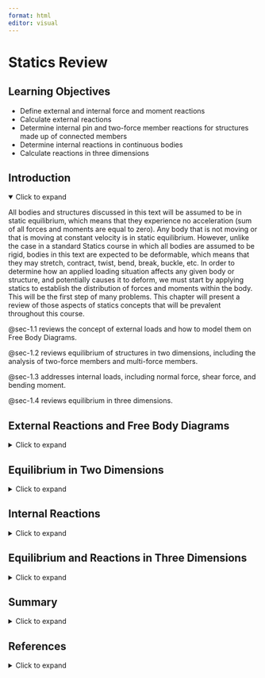 ```yaml
---
format: html
editor: visual
---
```


# Statics Review {#sec-statics}

::: {.callout-note icon="false"}
## Learning Objectives

-   Define external and internal force and moment reactions
-   Calculate external reactions
-   Determine internal pin and two-force member reactions for structures made up of connected members
-   Determine internal reactions in continuous bodies
-   Calculate reactions in three dimensions
:::

## Introduction {.unnumbered}

<details open>

<summary>Click to expand</summary>

All bodies and structures discussed in this text will be assumed to be in static equilibrium, which means that they experience no acceleration (sum of all forces and moments are equal to zero). Any body that is not moving or that is moving at constant velocity is in static equilibrium. However, unlike the case in a standard Statics course in which all bodies are assumed to be rigid, bodies in this text are expected to be deformable, which means that they may stretch, contract, twist, bend, break, buckle, etc. In order to determine how an applied loading situation affects any given body or structure, and potentially causes it to deform, we must start by applying statics to establish the distribution of forces and moments within the body. This will be the first step of many problems. This chapter will present a review of those aspects of statics concepts that will be prevalent throughout this course.

@sec-1.1 reviews the concept of external loads and how to model them on Free Body Diagrams.

@sec-1.2 reviews equilibrium of structures in two dimensions, including the analysis of two-force members and multi-force members.

@sec-1.3 addresses internal loads, including normal force, shear force, and bending moment.

@sec-1.4 reviews equilibrium in three dimensions.

</details>

## External Reactions and Free Body Diagrams {#sec-1.1}

<details>

<summary>Click to expand</summary>

External forces and moments are the forces and moments that act on the boundaries of a system. They are the loads that are applied to the main structure (weight, wind, pressure, etc.), as well as the reactions they induce in the supporting elements (pins, rollers, welds, etc.). In the case of external reactions, the word "reaction" refers to the forces and/or moments exerted by the supports on the body *in reaction* to the applied loading in order to keep the body in equilibrium.

Finding the external reactions will be the first step of many of the types of problems that will be covered in this text. This process will entail first drawing a free body diagram of the body. A free body diagram (FBD) is a sketch of the body "freed" from its supports, which shows all the applied and reaction forces and moments that are to be considered in the analysis. In cases where some loads are considered to be insignificant compared to other loads acting on the body (for example, weight sometimes falls into this category), those loads would not be included on the FBD.

The importance of drawing FBD’s as a first step when calculating internal and external loads and reactions cannot be overstated. Drawing the diagrams establishes which loads and reactions are being included in the analysis, along with their assumed directions. With the diagrams drawn, one can maintain consistency when summing forces and moments in applying equilibrium equations, which helps ensure accurate results.

Some commonly encountered supports and the corresponding reactions and FBD representations are:

-   **Pin Supports:** Pin supports resists any kind of lateral movement of the body relative to the pin at the pin location. The direction of the overall reaction force (F) is generally unknown, so it is represented as a set of perpendicular force components (F~x~ and F~y~ in the figure below, but can be represented as any set of perpendicular components).

    ![](images/CH1%20PNGs/table%201.1%20part%201.png)

-   **Normal Supports:** Normal supports generally consist of surfaces that the body simply rests on (like a beam on a roller) and/or supports that are themselves not fixed to any other surface (like a rocker). Similar to pin supports, normal supports prevent movement of the body relative to the support at the support site. However, normal supports are different than pins in that only movement in the direction normal to the support site is prevented. Consequently, the reaction force (F) is known to act strictly perpendicular to the supporting surface.

    ![](images/June%2013%20figure%20edits/chapter%201%20unnumbered.png)

-   **Cable:** A cable provides a tensile force reaction (T). It only pulls on the body, never pushes. The reaction force acts in a direction following the path of the cable extending away from the body and towards the external attachment point.

    ![](images/CH1%20PNGs/table%201.1%20part%203.png)

-   **Fixed Support:** A fixed support is capable of resisting both lateral movement and rotation, so the reactions consist of a reaction force (F) and a reaction moment couple (M). Just as for the pinned support, the direction of the overall reaction force is not necessarily known, so the force is represented by a set of perpendicular components. It is important to remember that the reaction moment couple is an unknown that must be solved for, just like the reaction force components, and must be included in the moment equation about any point on the body.

![](images/CH1%20PNGs/table%201.1%20part%204.png)

Note that when components of the reaction force are found individually, such as for the pin support and fixed support, the overall magnitude of the force F can be calculated as:

$F=\sqrt{F_x^2+F_y^2}$.

and its direction (angle measured from the horizontal axis) can be calculated as:

$\tan \theta_x=\frac{F_y}{F_x}$

In the examples provided in the rest of the chapter, note how the FBD's are drawn. It should be noted that the given geometrical details of a body such as lengths and angles are also often included on Free Body Diagrams. However, in this text, these features are frequently excluded since they are included with the given information in the problem and we wish to focus on the representation of the loading. Readers are encouraged to keep in mind that the geometrical details may be considered required features of FBD's in some courses and by some instructors.

</details>

## Equilibrium in Two Dimensions {#sec-1.2}

<details>

<summary>Click to expand</summary>

Once the FBD is drawn, the next step is to apply the equilibrium equations. In two dimensions (x-y plane), these are:

$$
\begin{align}
\boxed{\sum F_x=0 \quad\sum F_y=0 \quad
\sum M_{any~point}=0}
\end{align}
$$ {#eq-1.1}

A review of finding moments is given in @sec-1.4.

Since there are three equations, a statically determinate problem should have no more than 3 unknowns.

@exm-1.1 illustrates the process of finding external reactions.

::: {.callout-tip collapse="true" icon="false"}
## Example 1.1

::: {#exm-1.1}
<p>

</p>

A 3 ft beam is supported by a pin connection at the wall at point A and a cable at point C as shown. A load is applied 2 ft away from point A. Find the force in pin A as well as the tensile force in the cable.

![](images/chapter%201%20figure%20updates/example%201.1%20part%201.png){fig-align="center" width="310"}

::: {.callout-tip collapse="true" icon="false"}
## Solution

**Step 1: Draw the FBD**

The beam is supported with a pin at A, so that support is represented on the FBD with force components Ax and Ay. Note that an assumption needs to be made for whether A~x~ goes right or left and whether A~y~ goes up or down. The actual directions of A~x~ and A~y~ will be determined based on whether we get positive or negative answers for the values. A positive answer means the direction was correctly assumed and a negative answer means the force should be in the opposite direction.

Cables always exert a force that pulls away from the body. In the FBD below, the cable is represented by force T.

![](images/chapter%201%20figure%20updates/example%201.1%20part%202.png){fig-align="center" width="317"}

**Step 2: Apply equilibrium equations**

If we start with the moment about A equilibrium equation, we can solve for the tensile force T since Ax and Ay do not contribute to the moment about A. Then substituting T into the two force equilibrium equations allows us to find A~x~ and A~y~.

$$
\begin{aligned}& \sum M_A=T \sin (30^{\circ}) * 3{~ft}-1,200{~lb }*2{~ft}=0\\[10pt]& T = 1,600 {~lb}\\[20pt]& \sum F_x=-A_x-T \cos (30^{\circ})=0\\& -A_x-1,600{~lb} \cos (30^{\circ})=0\\& A_x=-1,385.6{~lb} \\[20pt]& \sum F_y=A_y+T \sin (30^{\circ})-1200{~lb}=0\\& A_y+1,600{~lb} \sin (30^{\circ})-1200{~lb}=0\\& A_y= 400{~lb}\end{aligned}
$$

Since a negative answer was obtained for A~x~, we know that it acts in the opposite direction from our assumed direction on the FBD. Thus, A~x~ acts in the positive x direction.

The total force in pin A is then $F_A=\sqrt{A_x^2+A_y^2}=1,442{~lb}$

**Answer: T = 1,600 lb, FA = 1,442 lb**
:::
:::
:::

### Two Force Members

One special type of pin connection for which the direction of the reaction force is known is one in which the pin is connected to a **two-force member**. Contrary to the name, a two-force member is not necessarily a member on which only two forces are applied, but rather it is a member on which any number of forces are applied at only two distinct locations. A two-force member can be any shape, as is demonstrated in @fig-1.1. One easy way to recognize a two-force member is to note the presence of only two pinned points but no other locations at which a force or moment couple is applied. Once a member is recognized to be a two-force member, it can be concluded that the resultant force at both pins will be equal in magnitude (so F~A~ = F~B~ in @fig-1.1) and opposite in direction and follow a line of action that goes through the pins. For a straight member, it can also be concluded that the force within the two-force member (internal reaction as will be discussed in @sec-1.3) is equal to the reaction force in the pin.

![Illustrations of two force members showing the line of action of the reaction force (red arrows) due to applied forces (black arrows) passing through the joints. Note that F~A~ = F~B~.](images/chapter%201%20figure%20updates/figure%201.1.png){#fig-1.1 fig-align="center"}

The presence and recognition of two force members simplifies equilibrium calculations as it allows one to reduce the number of unknowns before doing any calculations. This is demonstrated in @exm-1.2 below.

::: {.callout-tip collapse="true" icon="false"}
## Example 1.2

::: {#exm-1.2}
<p>

</p>

Determine the force in pin C and in pin A.

![](images/Updated%20CH1%20examples/example%201.2%20part%201.png){fig-align="center" width="440"}

::: {.callout-tip collapse="true" icon="false"}
## Solution

**Step 1: Draw the FBD**

![](images/Updated%20CH1%20examples/example%201.2%20part%202.png){fig-align="center" width="472"}

Based on this FBD, it appears that there are 4 unknowns and therefore not solvable by just 3 equilibrium equations. However, recognizing that bar AB is a two-force member (since there is a pin at A and a pin at B but no other forces acting on that bar), it can be taken as known that the line of action of the reaction force at A goes through points A and B. Thus, the FBD can be redrawn with just 3 unknowns:

![](images/Updated%20CH1%20examples/example%201.2%20part%203.png){fig-align="center" width="474"}

**Step 2: Apply equilibrium equations**

$$
\begin{aligned}
& \sum M_C=F_A \cos \left(50^{\circ}\right)*(5{~m}) \sin \left(50^{\circ}\right)-F_A \sin \left(50^{\circ}\right) *\left(4{~m}+5{~m}\left(\cos \left(50^{\circ}\right)\right)+4,000{~ N}*2{~m}=0\right. \\
& \sum F_x=F_A \cos \left(50^{\circ}\right)+C_x=0 \\
& \sum F_y=F_A \sin \left(50^{\circ}\right)-4,000{~N}+C_y=0
\end{aligned}
$$

Solving the first equation for F~A~ yields F~A~ = 2,611 N

Substituting this result into the force equations yields C~x~ = - 1,678 N and C~y~ = 2,000 N.

Knowing C~x~ and C~y~, we can find the overall pin force F~C~.

$$
F_C=\sqrt{C_x^2+C_y^2}=2,611{~N}
$$

Note that the negative result for C~x~ indicates that it actually goes in the opposite direction from how it was drawn on the FBD. If we were going to use it for any further calculations, rather than modifying the FBD, we would continue to assume the same direction drawn on the FBD but substitute in the negative value.

As an alternative way of solving this problem (which is discussed in greater detail in @sec-1.3), one can separate bars AB and BC (imagine taking the pin out at point B) and draw the FBD of just bar BC as shown below. Once again, since bar AB is a two force member, we know that FB follows a line of action that goes through points A and B and that FA = FB. We can solve for FA by solving for FB.

![](images/example%201.2%20part%203%20may%2030.png){fig-align="center" width="445"}

$$
\sum M_C= F_B \sin(50^\circ)*4{~m}+F_B \cos(50^\circ)*0+4,000{~N}*2{~m}=0
$$

This gives us the same result of $F_A= 2,611{~N}$ and the rest of the problem proceeds the same way.

**Answer: F~A~ = 2,611 N and F~C~ = 2,611 N**
:::
:::
:::

</details>

## Internal Reactions {#sec-1.3}

<details>

<summary>Click to expand</summary>

Internal reactions can refer to forces and moments at connection points between members (such as a pins connecting multiple members of a frame, machine, or truss), as well as to reactions at any point in a continuous body (for example a point in the middle of a beam). These reactions are the forces and/or moments necessary to hold a structure or a body together and are ultimately the aspect of loading that is needed to determine if and how a body will deform or even break.

### Internal reactions at pinned connections

When one draws an FBD of an entire structure that consists of connected members, the forces at pins that connect one member to another are not included because the connected members exert equal and opposite forces on each other that cancel each other out in equilibrium equations. However, the pins that connect the members together do still experience reaction forces that need to be known in order to ensure the integrity of the structure. To find the reaction forces in these internal pins:

-   Draw the FBD's of the individual members (imagine the pins were pulled out and consider each member separately). With the members disconnected, the reaction forces at the connecting pins no longer get canceled out when applying equilibrium equations to the individual members. The reaction forces are drawn on the FBD's in the same way as was described for support pins in @sec-1.1.

    -   However, since the connected members do ultimately exert equal and opposite forces on each other, the reaction forces of pins common to two members are drawn in opposite directions on the FBD's of those members.

-   With the FBD's drawn, write and solve equilibrium equations for each body. Since three equilibrium equations can be applied for each FBD drawn, one could theoretically solve for 3 times the number of unknowns as separate FBD's.

    -   Keep in mind that the FBD of the whole structure may still be useful to help solve for some of the unknowns.

    -   In addition, as was discussed previously, when one of the connected members is a two-force member, the reaction at the pin will be known to follow a line of action that goes through the points of application of the forces on the two-force member.

@exm-1.3 as well as the alternative method used for @exm-1.2 demonstrate these concepts.

::: {.callout-tip collapse="true" icon="false"}
## Example 1.3

::: {#exm-1.3}
<p>

</p>

A plant hanger is secured to a wall with a pin and additionally supported by a brace that is pin connected to the hanger at B and to the wall at C. Determine the external reactions at A and C as well as the reaction in the internal pin B.

![](images/chapter%201%20figure%20updates/example%201.3.png){fig-align="center" width="319"}

::: {.callout-tip collapse="true" icon="false"}
## Solution

If we do not notice that BC is a two-force member, we would approach the problem by separating the brace from the hanger and drawing an FBD of each part separately. Notice that B~x~ and B~y~ are drawn in opposite directions in the two different diagrams since the pin will exert an equal and opposite force on each bar.

![](images/CH1%20PNGs/example%201.3%20part%202.png){fig-align="center" width="563"}

There are now 6 unknowns and 6 equilibrium equations (3 equations per body) available to use per bar, so the problem is technically solvable. However, since BC is a two force member (there is a pin force at B and a pin force at C but no other forces at any other point on the bar), it can be taken as known that the reaction force at B follows a line of action that goes through B and C. We can also conclude that the force in pin C is equal to the force in pin B. The FBD of bar AB can be redrawn:

![](images/CH1%20PNGs/example%201.3%20part%203.png){fig-align="center" width="306"}

With the components B~x~ and B~y~ replaced with the resultant force F~B~ with known direction, the number of unknowns on bar AB is reduced to 3. These unknowns can be solved for using the equilibrium equations:

$$
\begin{aligned}
& \sum M_A=F_B\left(\frac{4}{5}\right)*3{~ft}-50{~lb}*7{~ft}=0 \\
& \sum F_x=-A_x+F_B\left(\frac{3}{5}\right)=0 \\
& \sum F_y=A_y+F_B\left(\frac{4}{5}\right)-50{~lb}=0
\end{aligned}
$$

Solving the equations yields F~B~ = 145.8 lb, A~x~ = 87.5 lb, and A~y~ = -66.7 lb. Therefore, the pin force in pin B is 145.8 lb and the pin force in A is $\mathrm{A}=\sqrt{A_x^2+A_y^2}=110{~lb}$. Since BC is a two-force member, F~C~ = F~B~.

**Answer: F~A~ = 110 lb, F~B~ = F~C~ = 146.8 lb**
:::
:::
:::

### Internal reactions in truss structures

Truss structures are made up of only two force members. The two main methods of determining internal reactions in planar (2D) truss structures are Method of Joints and Method of Sections. In using Method of Joints, an FBD is drawn of the connecting pins (joints) within the truss. Since all the members connected at any given pin will be two-force members, the reactions can be drawn in known directions. However, since the forces all pass through the same point on the body, the moment equilibrium equation is not useful, so only the forces equilibrium equations can be used for each joint. This means that only two unknowns can be solved for at each joint. The Method of Joints is most useful when the forces of all the truss members are sought or if the only forces sought are attached to a joint with only two members.

To use Method of Sections, a cut is made through the truss structure and analysis is based on the FBD of the intact part of the structure that is to the left of the cut or the intact part of the structure to the right of the cut. The FBD of either given side will show the applied forces and the reaction forces from the members that were cut through. These reactions will be equal in magnitude but opposite in direction between the two sides of the cut. The side to examine is usually based on which one will not require having to find external reactions (if there is a free end to the truss) and/or which one is least complicated to deal with in terms of geometry or applied loads. All three equilibrium equations can generally be effectively applied with Method of Sections, so three unknowns can be solved for with any given cut. It can also be helpful to keep in mind that moments can be taken about points that lie outside of the isolated section, which can lead to more efficient solutions.

@exm-1.4 demonstrates the use of both Method of Joints and Method of Sections to solve for forces in truss members.

::: {.callout-tip collapse="true" icon="false"}
## Example 1.4

::: {#exm-1.4}
<p>

</p>

Determine the forces in members DE and BE. Let F~1~ = 8 kN and F~2~ = 12 kN.

![](images/Updated%20CH1%20examples/example%201.4%20part%201.png){fig-align="center" width="381"}

::: {.callout-tip collapse="true" icon="false"}
## Solution - Method of Joints

With method of joints, we should always work with a joint that has no more than two unknown forces acting on it. These unknown forces come from either members attached to the joint or from external support reactions. Joint C is a good place to start here, as there are only two unknown forces: BC and CD.

**FBD Joint C**

![](images/Updated%20CH1%20examples/example%201.4%20part%202.png){fig-align="center" width="158"}

Angle 𝛳 can be found by setting up a right triangle at C with a base of 1 m and a height of 5 m. Once this angle is known, we can use equilibrium equations to find the forces in members BC and CD.

$$
\theta=\tan ^{-1}\left(\frac{5}{1}\right)=78.7^{\circ} \\
\\
\begin{aligned}
&\sum F_y=C D \sin \theta-12=0 \quad\rightarrow\quad C D=12.2{~kN} \\
&\sum F_x=-B C-C D \cos \theta=0 \quad\rightarrow\quad B C=-2.4{~kN}
\end{aligned}
$$

Since the forces are shown to be tensile in the FBD (the forces are pointed away from the joint), the negative answer indicates that force BC is actually compressive.

Now that force CD is known to be 12.2 kN in tension, there are two remaining unknowns at joint D: BD and DE.

**FBD Joint D**

![](images/chapter%201%20figure%20updates/example%201.4%20part%203.png){fig-align="center" width="348"}

We know the 12.2 kN force acts at an angle of 𝛳 =78.7° from the horizontal. Angle α can be found by considering right angle triangle BDE which has a base of 4 m and a height of 5 m. Once this angle is known, we can use equilibrium equations to find the forces in members BD and DE.

$$
\alpha=\tan ^{-1}\left(\frac{5}{4}\right)=51.3^{\circ} \\
\\
\begin{aligned}
\sum F_y&=-B C \sin \theta-B D \sin \alpha=0 \quad \\
&=-12.2 \sin \left(78.7^{\circ}\right)-B D \sin \left(51.3^{\circ}\right)=0 \quad\rightarrow\quad B D=-15.4{~kN} \\
\sum F_x&=-D E-B D \cos \left(\alpha\right)+12.2 \cos (\theta)=0 \\
&=-D E-(-15.4\ kN) \cos \left(51.3^{\circ}\right)+12.2\ kN\cos \left(78.7^{\circ}\right)=0 \quad\rightarrow\quad D E=12{~kN}
\end{aligned}
$$

Force BD is 15.4 kN in compression and force DE is 12 kN in tension. Now we need to find force BE. There are two remaining unknowns at joint B: AB and BE.

**FBD Joint B**

![](images/chapter%201%20figure%20updates/example%201.4%20part%204.png){fig-align="center" width="434"}

$$
\begin{aligned}\sum F_y&=B E-8+B D \sin \alpha=0 \quad \\&=B E-8+(-15.4) \sin \left(51.3^{\circ}\right)=0 \quad\rightarrow\quad B E=20{~kN} \\\end{aligned}
$$

**Answer: DE = 12 kN (Tensile), BE = 20 kN (Tensile)**
:::

::: {.callout-tip collapse="true" icon="false"}
## Solution - Method of Sections

While Method of Joints can be used here, it is inefficient. We needed to draw and analyze free body diagrams of joints C, D, and B and keep track of the forces at these joints as well as whether each force was in tension or compression.

Method of Sections may be used as an alternative to find forces BE and DE. To apply Method of Sections, we should cut through no more than 3 unknown members and draw a free body diagram with no more than 3 total unknowns. For this problem, make a cut through the truss that passes through members AB, BE, and DE.

![](images/Updated%20CH1%20examples/example%201.4%20part%205.png){fig-align="center" width="437"}

Once that cut is made, a choice needs to be made to draw an FBD for the intact part of the truss to the left of the cut or the intact part of the truss to the right of the cut  Either way, the external forces on the chosen side would need to be shown on the FBD as well as the force of each member that was cut through.

If we chose the left side, there would be unknowns AB, BE, and DE, as well as unknown reactions Ax, Fx, and Fy. However, on the right side there are no unknown support reactions so the only unknowns are forces AB, BE, and DE.

![](images/Updated%20CH1%20examples/example%201.4%20part%206.png){fig-align="center" width="450"}

$$
\begin{aligned}
& \sum M_B=-(12*5)+(DE*5)=0 \quad\rightarrow\quad D E=12{~kN} \\
& \sum F_y=BE-8-12=0 \quad\rightarrow\quad B E=20{~kN}
\end{aligned}
$$

Once again, the forces are drawn on the FBD in the tensile direction, so the positive answers indicate the forces are indeed tensile.

**Answer: DE = 12 kN (Tensile), BE = 20 kN (Tensile)**
:::
:::
:::

### Internal reactions in continuous bodies

Internal reactions also exist within a body or structure. These reactions are necessary to hold the body together and will vary from point to point in a body depending on the distribution of external loading. As shown in @fig-1.2, the reactions at any given point can be examined by making a cut at the point of interest in the body. One can think of any point within a body as acting as a fixed support for the rest of the body. That is, every point must potentially exert a force parallel to the cross section where the cut is made which is the shear force V, a force perpendicular to the cross section where the cut is made which is the normal force N, and a reaction moment where the cut is made which is the bending moment M. Moreover, as was discussed for internal pin reactions and the cut made for Method of Sections for trusses, the reactions at a cut will be equal and opposite on the two sides of the cut.

![Cross-sections showing the internal loads on a continuous body](images/CH1%20PNGs/figure%201.2.png){#fig-1.2 fig-align="center" width="483"}

To determine the reactions, the FBD of the part of the beam to the left of the cut can be drawn and used, or the part of the beam to the right of the cut can be drawn and used. As was discussed with Method of Sections for trusses, the choice of which side of the cut to examine is based primarily on which side appears easiest and most efficient to analyze. Once the FBD of the cut section is drawn, the three equilibrium equations can be applied to determine the internal reactions. The determination of shear and bending moments in beams will be reviewed in more detail in @sec-beams. The focus of @exm-1.5 is on the determination of the normal force, as this will be important in @sec-stress and @sec-strain.

::: {.callout-tip collapse="true" icon="false"}
## Example 1.5

::: {#exm-1.5}
<p>

</p>

Two solid bars make up the axial assembly loaded as shown. Determine the normal force in each bar. State whether the force is tensile or compressive.

![](images/Updated%20CH1%20examples/example%201.5%20part%201.png){fig-align="center" width="429"}

::: {.callout-tip collapse="true" icon="false"}
## Solution

Though the assembly is not a beam, determining the internal reactions will work in the same way. In this particular case, all the forces are in the normal direction (no shear force) and due to the central placement of the 50 kN and 180 kN forces, there will be also be no bending moment. Consequently, only the normal reaction force will be drawn on the FBD's.

To find the internal load in a segment, cut a cross-section within that segment. Since the external loading (and therefore the internal loading) changes at point B, we'll make one cut in segment AB and another in segment BC.

Making the cut in section AB and drawing the FBD allows us to determine the normal force in section AB. Drawing the FBD of the left section of the cut allows us to avoid needing to know the external reactions at wall C.

![](images/Updated%20CH1%20examples/example%201.5%20part%202.png){fig-align="center" width="199"}

$$
\sum F_x=-50{~kN}+N_{AB}=0 \quad\rightarrow\quad N_{AB}=50{~kN}
$$

Making the cut in section BC and drawing the FBD allows us to determine the normal force in section BC. Once again, we'll draw the side to the left of the cut to avoid needing the reaction at the wall.

![](images/Updated%20CH1%20examples/example%201.5%20part%203.png){fig-align="center" width="303"}

$$
\sum F_x=-50{~kN}+180{~kN}+N_{BC}=0 \quad\rightarrow\quad N_{BC}=-130{~kN}
$$

For both AB and BC, the internal normal force was assumed tensile in the FBD and equilibrium equation. In the case of N~AB~, the positive answer confirms that it is tensile. In the case of N~BC~, the negative answer reveals that it is compressive.

**Answer: N~AB~ = 50 kN (T), N~BC~ = 130 kN (C)**
:::
:::
:::

</details>

## Equilibrium and Reactions in Three Dimensions {#sec-1.4}

<details>

<summary>Click to expand</summary>

While we can often model structures as being two dimensional as was done in the previous examples, many real life structures will be subjected to forces and moments in all directions, necessitating the consideration of 3 dimensional forces and 3 dimensional moments. The process of finding external and internal reactions is the same in 3D as in 2D, but there are 3 additional equilibrium equations and 3 additional reactions.

For 3D systems, there are 6 total scalar equilibrium equations:

$$
\boxed{\begin{array}{ll}
\sum F_x=0 &\;\;\; \sum M_x=0 \\
\sum F_y=0 &\;\;\; \sum M_y=0 \\
\sum F_z=0 &\;\;\; \sum M_z=0
\end{array}}
$$ {#eq-1.2}

Recall that the moment vector describes the axis around which the body tends to rotate. Each individual component represents the tendency of the body to rotate around the specified axis.

In 3D, there are three internal forces and three internal moments (@fig-1.3). There is one normal force (N~x~) perpendicular to the cross-section and two shear forces (V~y~ and V~z~) parallel to the cross-section. There are two bending moments (M~y~ and M~z~) which act around the axes parallel to the cross-section and one torsional moment (T~x~) which acts around the axis perpendicular to the cross-section. We will study each of these loads in detail in this textbook.

![In 3D, there are three internal forces (normal force N~x~ and two shear forces V~y~ and V~z~) and three internal moments (torsional moment T~x~ and two bending moments M~y~ and M~z~)](images/CH1%20PNGs/figure%201.3.png){#fig-1.3 fig-align="center" width="510"}

Note that the choice of coordinate system here is arbitrary (as long as it is a right handed coordinate system). Loads are defined as normal, shear, bending, or torsion based on the effect they have on the body. For example, the normal force always acts in the direction perpendicular to the cross-section of the body and has the effect of extending or compressing the body. In the case of @fig-1.3, the x-axis is the axis perpendicular to the cross-section, so the force in the x direction is the normal force. If the axes or the body were oriented differently, the x component of the force could be a shear force instead of a normal force.

While summing the reaction forces in 3D is a straight-forward process of adding forces in each direction, summing moments in 3D can prove to be more complicated. To sum moments, there are generally two options. One option is to use the cross product to calculate moments: $\vec M=\vec r \times \vec F$.

### Calculating Moments

Any position vector that goes from the point the moment is about to any point on the line of action of the force (F) will work for $\vec{r}$ in the cross product. Considering @fig-1.4, we could say:

$$
\begin{aligned}\vec{M_O}&=\vec{r_1}\times\vec{F}\\&=\vec{r_2}\times\vec{F}\\&=\vec{r_3}\times\vec{F}\end{aligned}\\
$$

Using the cross product to calculate moment will result in a vector expression for the moment equation that gives all three components at one time with the correct signs to indicate clockwise (negative) or counterclockwise (positive) rotation. The clockwise or counterclockwise direction of rotation is based on the perspective of looking from the positive end of the axis towards the negative.

The second option to calculate moments is to perform scalar calculations in which the sum of the moments about the x, y, and z axis is calculated individually. To use this option, it might be helpful to recall:

1.  The general scalar equation for moment is M = F\*d, where d is the perpendicular distance between the point the moment is being taken about and the line of action of the force (see @fig-1.4). One can also use:

    M = F r sin α

    where

    r = any straightline distance from the point the moment is being taken about to any point on the force vector $\vec F$ and

    α = angle between $\vec F$ and the position vector $\vec{r}$ that corresponds to the distance r.

    In @fig-1.4, various α and r pairs can be seen. Note that either α or it's complement angle can be used since the sine of the angle will be the same either way.

2.  Forces do not cause moments about points they go through or axes they act through.

3.  Forces do not cause moments about axes they are parallel to (i.e., F~x~ wouldn't cause a moment around an x-axis no matter where the point is).

4.  When taking the moment about a point, the origin of the coordinate axes should be moved to that point for the purpose of determining the distance between the axis and the force.

![The moment around O due to the force (F) can be calculated using M = r sin(⍺), M = F d, or $\vec M = \vec r\times\vec F$](images/figure%201.4.png){#fig-1.4 fig-align="center" width="493"}

Given all the reminders above, one can apply the following equations:

$\sum M_x= \pm F_y * z \pm F_z * y$ where *z* and *y* are the distances from the x-axis at the point in question to *F~y~* and *F~z~*, respectively.

$\sum M_y= \pm F_x * z \pm F_z * x$ where *z* and *x* are the distances from the y-axis at the point in question to *F~x~* and *F~z~*, respectively.

$\sum M_z= \pm F_x * y \pm F_y * x$ where *y* and *x* are the distances from the z-axis at the point in question to the *F~x~* and *F~y~*, respectively.

The ± is decided based on the right-hand rule (see text below for guidance) or visual inspection. As mentioned above, when using visual inspection, the direction of rotation is judged by looking from the positive end of the axis towards the negative end. A counterclockwise rotation is considered to be positive and a clockwise rotation is considered to be negative.

To apply the right-hand rule:

1.  Orient your right hand so that the palm is at the point the moment is about and the fingers are aligned with the moment arm, extended to the force. The moment arm is the axis along which the perpendicular distance to the axis would be determined. For example, if finding M~x~ due to F~y~, the moment arm is in the z direction.

2.  The thumb is aligned with the axis of rotation (axis around which the moment is being calculated).

3.  Curl your fingers in the direction of the force. If your thumb is pointed in the positive rotation axis direction to perform this action, the moment is counterclockwise. If your thumb is pointed in the negative rotation axis direction, the moment is clockwise. Typical convention designates counterclockwise rotation to be positive and clockwise to be negative.

![Illustration of applying right hand rule](images/figure%201.5.png){#fig-1.5 fig-align="center" width="381"}

These concepts are further reviewed in @exm-1.6.

::: {.callout-tip collapse="true" icon="false"}
## Example 1.6

::: {#exm-1.6}
<p>

</p>

Determine the internal reactions at point P, located at the center of the cross-section of the rectangular bar and 1.75 ft from the fixed support at the origin. Let **F** = -150**i** - 225**j** + 300**k** lb.

![](images/chapter%201%20figure%20updates/example%201.6%20part%201.png){fig-align="center" width="481"}

::: {.callout-tip collapse="true" icon="false"}
## Solution

To determine the internal reactions at P, a cut is made at P that is parallel to the cross section. The section to the left of the cut includes the wall but the section to the right of the cut has no support. We will draw the FBD of the section to the right of the cut to avoid needing to know the reaction at the wall.

![](images/example%201.6%20part%202.png){fig-align="center" width="386"}

The x-direction is normal to the cut section, so Px is the internal normal force reaction. Py and Pz are the internal shear force reactions.

The force reactions Px, Py, and Pz at P can be found by applying the force equilibrium equations.

$$
\begin{aligned}\sum F_x &= -P_x + F_x = 0\\&=-P_x-150\ lbs=0\quad\rightarrow\quad P_x = -150 lbs\end{aligned}
$$

Px was assumed tensile (pointed away from cut section), so the negative answer here means the force is compressive.

$$\begin{aligned}\sum F_y &= P_y + F_y = 0\\&=P_y-225\ lbs=0\quad\rightarrow\quad P_y = 225 lbs\end{aligned}$$

$$\begin{aligned}\sum F_z &= -P_z + F_z = 0\\&=-P_z+300\ lbs=0\quad\rightarrow\quad P_z = 300 lbs\end{aligned}$$

Note that shear direction forces are not designated as "tensile" or "compressive" since shear forces do not extend or compress a body. Signs on shear forces are discussed in @sec-14.1.

The internal moment reactions M~Px~, M~Py~, and M~Pz~ can be found by taking the moments about point P. The sign on the individual multiplicative terms in each equation are determined by right hand rule or visualization.

The moment about the x axis at point P is:

$$
\sum M_{Px} = \pm ~F_yz \pm F_zy = 0 = -[(225{~lb})(3{~in})(\frac{1{~ft}}{12{~in}})]+[(300{~lb})(2{~in})(\frac{1{~ft}}{12{~in}})]-M_{Px}=0\\[20pt]
M_{Px}= -6.25{~lb·ft}
$$

The reaction M~Px~ is subtracted because it is drawn on the FBD as counterclockwise around the negative x axis, which means it is assumed clockwise around the positive x axis. The negative answer means the reaction moment is opposite of the assumed direction, so it is actually counterclockwise around the positive x axis.

The moment about the y axis at point P is:

$$
\sum M_{Py} = \pm ~F_xz \pm F_zx = 0 = (150{~lb})(3{~in})(\frac{1{~ft}}{12{~in}})]-[(300{~lb})(1.25{~ft})]+M_{Py}=0\\[20pt]
M_{Py}= 337.5{~lb·ft}
$$

The reaction moment M~Py~ is added because it is drawn counterclockwise around the positive y axis. The positive answer means it is actually counterclockwise.

The moment about the z axis at point P is:

$$
\sum M_{Pz} = \pm F_xy \pm F_yx = 0 = [(150{~lb})(2{~in})(\frac{1{~ft}}{12{~in}})]-[(225{~lb})(1.25{~ft})]-M_{Pz}=0\\[20pt]
M_{Pz}= -256.25{~lb·ft}
$$

Like M~Px~, the reaction moment M~Pz~ is subtracted because it is drawn on the FBD as counterclockwise around the negative z axis. The negative answer means the reaction is actually counterclockwise around the positive z axis.

**Answer:**

P~x~ = 150 lb (compressive)

P~y~ = 225 lb

P~z~ = 300 lb

M~Px~ = 6.25 lb·ft (counterclockwise)

M~Py~ = 337.5 lb·ft (counterclockwise)

M~Pz~ = 256.25 lb·ft (counterclockwise)
:::
:::
:::

</details>

## Summary {.unnumbered}

<details>

<summary>Click to expand</summary>

::: {.callout-note icon="false"}
## Key takeaways

Bodies in this text are in static equilibrium and subjected to external forces and moments which can cause deformations. In order to determine the type and extent of deformation, we will need to understant how to calculate external and internal reactions to loading.

External reactions can be found by drawing Free Body Diagrams of the whole structure and applying equilibrium equations.

Internal reactions can be found by separating parts (for structures made of connected members) or making cuts (for solid bodies or truss structures when method of sections is used) and applying equilibrium to the separated parts or sections.

In the case of connected members, it can be helpful to the process to recognize two force members and understand how they simplify analysis.

The effects of these internal loads on deformable bodies is the focus of this text.
:::

::: {.callout-note icon="false"}
## Key equations

Static equilibrium:

$$
\begin{array}{ll}
\sum F_x=0 & \sum M_x=0 \\
\sum F_y=0 & \sum M_y=0 \\
\sum F_z=0 & \sum M_z=0
\end{array}
$$

2D Scalar Moment Equations::

$$M=(F)(d)\\M=Fr\sin \alpha\\$$

3D Scalar Moment Equations:

$$\sum M_x = \pm F_z*y \pm F_y*z\\\sum M_y = \pm F_z*x \pm F_x*z\\\sum M_z = \pm F_x*y \pm F_y*x\\$$

Vector Moment Equation:

$$\vec{M}=\vec{r}\times\vec{F}\\$$

Force magnitude:

$$F = \sqrt{F_x^2+F_y^2}$$
:::

</details>

## References {.unnumbered}

<details>

<summary>Click to expand</summary>

**Figures**

All figures in this chapter except Figure 1.4 and Figure 1.5 were created by Kindred Grey in 2025 and released under a CC BY-NC-SA license.

</details>
